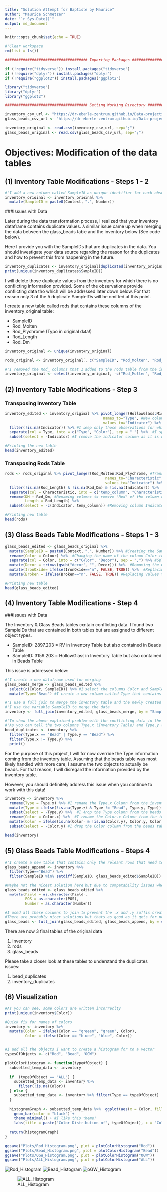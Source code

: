 ```yaml
---
title: "Solution Attempt for Baptiste by Maurice"
author: "Maurice Schmetzer"
date: "`r Sys.Date()`"
output: md_document
---
```


```r
knitr::opts_chunk$set(echo = TRUE)
```

```r
#'Clear workspace
rm(list = ls())

##################################### Importing Packages #####################################

if (!require("tidyverse")) install.packages("tidyverse")
if (!require("dplyr")) install.packages("dplyr")
if (!require("ggplot2")) install.packages("ggplot2")

library("tidyverse")
library("dplyr")
library("ggplot2")

##################################### Setting Working Directory #####################################

inventory_csv_url <- "https://dr-eberle-zentrum.github.io/Data-projects-with-R-and-GitHub/Projects/baptistesolard/Inventory_Glassworkshop.csv"
glass_beads_csv_url <- "https://dr-eberle-zentrum.github.io/Data-projects-with-R-and-GitHub/Projects/baptistesolard/GlassBeads.csv"

inventory_original <- read.csv(inventory_csv_url, sep=";")
glass_beads_original <- read.csv(glass_beads_csv_url, sep=";")
```

# Objectives: Modification of the data tables
## (1) Inventory Table Modifications - Steps 1 - 2

```r
#'I add a new column called SampleID as unique identifier for each observation
inventory_original <- inventory_original %>% 
  mutate(SampleID = paste0(Context, ".", Number))
```


###Issues with Data

Later during the data transformation process, I realized that your inventory dataframe contains duplicate values.
A similar issue came up when merging the data between the glass_beads table and the inventory below (See code below).

Here I provide you with the SampleIDs that are duplicates in the data. 
You should investigate your data source regarding the reason for the duplicates and how to prevent this from happening in the future. 

```r
inventory_duplicates <- inventory_original[duplicated(inventory_original$SampleID) | duplicated(inventory_original$SampleID, fromLast = TRUE), ]
print(unique(inventory_duplicates$SampleID))
```

I will delete those duplicate values from the inventory for which there is no conflicting information provided.
Some of the observations provide conflicting data tho which will be addressed later down below. 
For that reason only 3 of the 5 duplicate SampleIDs will be omitted at this point. 

I create a new table called rods that contains these columns of the inventory_original table:

- SampleID
- Rod_Molten
- Rod_Plychrome (Typo in original data!)
- Rod_Length
- Rod_Dm

```r
inventory_original <- unique(inventory_original)

rods_original <- inventory_original[, c("SampleID", "Rod_Molten", "Rod_Plychrome", "Rod_Length", "Rod_Dm")]

#'I removed the Rod_ columns that I added to the rods table from the inventory_original table. SampleID, I keep. 
inventory_original <- select(inventory_original, -c("Rod_Molten", "Rod_Plychrome", "Rod_Length", "Rod_Dm"))
```

## (2) Inventory Table Modifications - Step 3

### Transposing Inventory Table
```r
inventory_edited <- inventory_original %>% pivot_longer(HollowGlass:Miscellaneous, #Transposing all columns between HollowGlass:Miscellaneous
                                            names_to="Type", #New column name of names is called Type
                                            values_to="Indicator") %>% #New column name of values is called Indicator because it indicates if an object is something
  filter(!is.na(Indicator)) %>% #I keep only those observations for which there is a value in the Indicator column
  separate(col = Type, into = c("Type", "Color"), sep = "_") %>%  #I split the observation names of the column Type as the names contain both information about the object and about the color
  subset(select = -Indicator) #I remove the indicator column as it is no longer needed

#Printing the new table
head(inventory_edited)
```

### Transposing Rods Table

```r
rods <- rods_original %>% pivot_longer(Rod_Molten:Rod_Plychrome, #Transposing all columns between Rod_Molten:Rod_Plychrome
                                             names_to="Characteristic", #New column name of names is called Characteristic
                                             values_to="Indicator") %>% #New column name of values is called Indicator because it indicates if an object is something
  filter(!is.na(Rod_Length) & !is.na(Rod_Dm) & !is.na(Indicator)) %>%  #Keeping only relevant observations
  separate(col = Characteristic, into = c("temp_column", "Characteristic"), sep = "_") %>%  #Splitting Characteristic column to remove "Rod" 
  rename(DM = Rod_Dm, #Renaming columns to remove "Rod" of the column names
         Length = Rod_Length) %>% 
  subset(select = -c(Indicator, temp_column)) #Removing column Indicator and temp_column

#Printing new table
head(rods)

```

## (3) Glass Beads Table Modifications - Steps 1 - 3 

```r
glass_beads_edited <- glass_beads_original %>% 
  mutate(SampleID = paste0(Context, ".", Number)) %>% #Creating the SampleID column
  rename(Color = Colour) %>%  #Changing the name of the column Color to US English [I like it better :) ]
  separate(col = Color, into = c("Color", "Decor"), sep = ",") %>% #Splitting the column Color into Color and Decor
  mutate(Decor = trimws(gsub("decor", "", Decor))) %>%  #Removing the word decor
  mutate(IronOxide= ifelse(IronOxide=="n", FALSE, TRUE)) %>%  #Replacing values to Boolean Format for column IronOxide
  mutate(Broken = ifelse(Broken=="n", FALSE, TRUE)) #Replacing values to Boolean Format for column Broken

#Printing new table
head(glass_beads_edited)

```

## (4) Inventory Table Modifications - Step 4

###Issues with Data

The Inventory & Glass Beads tables contain conflicting data.
I found two SampleIDs that are contained in both tables but are assigned to different object types.

- SampleID: 2897.203 = RV in Inventory Table but also contained in Beads Table
- SampleID: 3159.203 = HollowGlass in Inventory Table but also contained in Beads Table

This issue is addressed below:

```r

#'I create a new dataframe used for merging 
glass_beads_merge <- glass_beads_edited %>% 
  select(c(Color, SampleID)) %>% #I select the columns Color and SampleID
  mutate(Type="Bead") #I create a new column called Type that contains the value Bead

#'I use a full join to merge the inventory table and the newly created glass_beads_merge table.
#'I use the variable SampleID to merge the data
inventory <- full_join(inventory_edited, glass_beads_merge, by = "SampleID")

#'To show the above explained problem with the conflicting data in the two tables, I print the relevant lines:
#'As you can tell the two columns Type.x (Inventory Table) and Type.y (Beads Table) have different values.
bead_duplicates <- inventory %>% 
  filter(Type.x == "Bead" | Type.y == "Bead") %>% 
  filter(Type.x != Type.y) %>% 
  print()
```

For the purpose of this project, I will for now override the Type information coming from the inventory table.
Assuming that the beads table was most likely handled with more care, I assume the two objects to actually be beads.
For that reason, I will disregard the information provided by the inventory table.

However, you should definitely address this issue when you continue to work with this data!

```r
inventory <- inventory %>% 
  rename(Type = Type.x) %>% #I rename the Type.x Column from the inventory table
  mutate(Type = ifelse(!is.na(Type.y) & Type != "Bead", Type.y, Type)) %>%  #I override the object information that conflicts with the beads table
  subset(select = -Type.y) %>%  #I drop the Type column from the beads table
  rename(Color = Color.x) %>%  #I rename the Color.x Column from the inventory table
  mutate(Color = ifelse(is.na(Color) & !is.na(Color.y), Color.y, Color)) %>%  #I add the color information from the beads table to the color column of the inventory table
  subset(select = -Color.y) #I drop the Color column from the beads table

head(inventory)

```

## (5) Glass Beads Table Modifications - Steps 4

```r
#'I create a new table that contains only the releant rows that need to be appended
glass_beads_append <- inventory %>% 
  filter(Type=="Bead") %>% 
  filter(SampleID %in% setdiff(SampleID, glass_beads_edited$SampleID))

#Maybe not the nicest solution here but due to compatability issues when merging, I had to change the column types of some columns to character
glass_beads_edited <- glass_beads_edited %>% 
  mutate(Field = as.character(Field),
         POS = as.character(POS),
         Number = as.character(Number))

#I used all these columns to join to prevent the .x and .y suffix creation of the tables.
#There are probably nicer solutions but thats as good as it gets for now. 
glass_beads <- full_join(glass_beads_edited, glass_beads_append, by = c("SampleID", "Obj", "Field", "POS", "Context", "Number", "Phase", "Type", "Color"))

```

There are now 3 final tables of the original data

1. inventory
2. rods
3. glass_beads

Please take a closer look at these tables to understand the duplicates issues:

1. bead_duplicates
2. inventory_duplicates

## (6) Visualization

```r
#As you can see, some colors are written incorreclty
print(unique(inventory$Color))

#Quick fix for names of colors
inventory <- inventory %>% 
  mutate(Color = ifelse(Color == "greeen", "green", Color),
         Color = ifelse(Color == "bluee", "blue", Color)) 


#I add all the objects I want to create a histogram for to a vector
typesOfObjects <- c("Rod", "Bead", "OGW")

plotColorHistogram <- function(typeOfObject) {
  subsetted_temp_data <- inventory
  
  if  (typeOfObject == "ALL") {
    subsetted_temp_data <- inventory %>% 
      filter(!is.na(Color))
  } else {
    subsetted_temp_data <- inventory %>% filter(Type == typeOfObject)
  }
  
  histogramGraph <- subsetted_temp_data %>%  ggplot(aes(x = Color, fill = Color)) +
    geom_bar(color = "black") + 
    theme_minimal() + #I like this theme!
    labs(title = paste("Color Distribution of", typeOfObject), x = "Color", y = "Count")
  
  return(histogramGraph)
}

ggsave("Plots/Rod_Histogram.png", plot = plotColorHistogram("Rod"))
ggsave("Plots/Bead_Histogram.png", plot = plotColorHistogram("Bead"))
ggsave("Plots/OGW_Histogram.png", plot = plotColorHistogram("OGW"))
ggsave("Plots/ALL_Histogram.png", plot = plotColorHistogram("ALL"))
```

![Rod_Histogram](Plots/Rod_Histogram.png)
![Bead_Histogram](Plots/Bead_Histogram.png)
![oGW_Histogram](Plots/OGW_Histogram.png)

![ALL_Histogram](Plots/ALL_Histogram.png)

